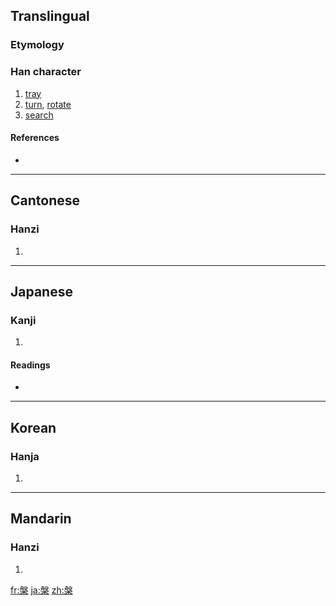 ==Translingual==

===Etymology===
{{Han compound|般|木|t2=wood|c1=p|c2=s|ls=psc}}

===Han character===
{{Han char|rn=75|rad=木|as=10|sn=14|four=2790<sub>4</sub>|canj=竹水木 (HED), X竹水木 (XHED)}}

# [[tray]]
# [[turn]], [[rotate]]
# [[search]]

====References====
* {{Han ref|kx=0545.200|dkj=15303|dj=0933.090|hdz=21265.080|uh=69C3|ud=27075|bh=BA6E|bd=47726}}

----

==Cantonese==

===Hanzi===
{{yue-hanzi|jyut=|y=pun4}}

# {{defn|Cantonese}}

----

==Japanese==

===Kanji===
{{ja-kanji|grade=|rs=木10}}

# {{defn|Japanese}}

====Readings====
* {{ja-readings|on=[[はん]] (han), [[ばん]] (ban)|kun=[[たらい]] (tarai)}}

----

==Korean==

===Hanja===
{{ko-hanja|hangeul=반|eumhun=|rv=ban|mr=pan|y=pan}}

# {{defn|Korean}}

----

==Mandarin==

===Hanzi===
{{cmn-hanzi|pin=[[pán]] ([[pan2]])|wg=p'an<sup>2</sup>}}

# {{defn|Mandarin}}

[[fr:槃]]
[[ja:槃]]
[[zh:槃]]
